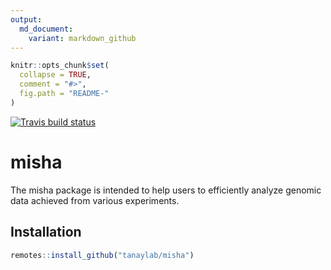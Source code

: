 ```yaml
---
output:
  md_document:
    variant: markdown_github
---
```



```r
knitr::opts_chunk$set(
  collapse = TRUE,
  comment = "#>",
  fig.path = "README-"
)
```
<!-- badges: start -->
[![Travis build status](https://travis-ci.com/tanaylab/misha.svg?branch=master)](https://travis-ci.org/tanaylab/misha)
<!-- badges: end -->

# misha

The misha package is intended to help users to efficiently analyze genomic data achieved from various experiments.

## Installation
```r
remotes::install_github("tanaylab/misha")
```

